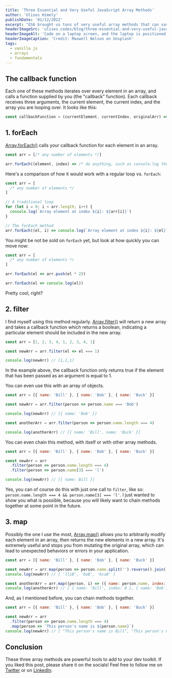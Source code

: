 ```yaml
---
title: 'Three Essential and Very Useful JavaScript Array Methods'
author: 'Ulises Himely'
publishDate: '01/12/2022'
excerpt: "ES6 brought us tons of very useful array methods that can save you time, and are supposed to be optimized for performance, as well. Don't reinvent the wheel; read this article instead!"
headerImageSrc: 'ulises.codes/blog/three-essential-and-very-useful-javascript-array-methods/laptop-picture'
headerImageAlt: 'Code on a laptop screen, and the laptop is positioned in front of a window'
headerImageCaption: 'Credit: Maxwell Nelson on Unsplash'
tags:
  - vanilla js
  - arrays
  - fundamentals
---
```


## The callback function

Each one of these methods iterates over every element in an array, and calls a function supplied by you (the "callback" function). Each callback receives three arguments, the current element, the current index, and the array you are looping over. It looks like this:

```js
const callbackFunction = (currentElement, currentIndex, originalArr) => ...
```

## 1. forEach

[Array.forEach()](https://developer.mozilla.org/en-US/docs/Web/JavaScript/Reference/Global_Objects/Array/forEach) calls your callback function for each element in an array.

```js
const arr = [/* any number of elements */]

arr.forEach((element, index) => /* do anything, such as console.log the element */ )
```

Here's a comparison of how it would work with a regular loop vs. `forEach`:

```js
const arr = [
  /* any number of elements */
]

// A traditional loop
for (let i = 0; i < arr.length; i++) {
  console.log(`Array element at index ${i}: ${arr[i]}`)
}

// The forEach method
arr.forEach((el, i) => console.log(`Array element at index ${i}: ${el}`))
```

You might be not be sold on `forEach` yet, but look at how quickly you can move now:

```js
const arr = [
  /* any number of elements */
]

arr.forEach(el => arr.push(el * 2))

arr.forEach(el => console.log(el))
```

Pretty cool, right?

## 2. filter

I find myself using this method regularly. [Array.filter()](https://developer.mozilla.org/en-US/docs/Web/JavaScript/Reference/Global_Objects/Array/filter) will return a new array and takes a callback function which returns a boolean, indicating a particular element should be included in the new array.

```js
const arr = [1, 2, 3, 4, 1, 2, 3, 4, 1]

const newArr = arr.filter(el => el === 1)

console.log(newArr) // [1,1,1]
```

In the example above, the callback function only returns true if the element that has been passed as an argument is equal to 1.

You can even use this with an array of objects.

```js
const arr = [{ name: 'Bill' }, { name: 'Bob' }, { name: 'Buck' }]

const newArr = arr.filter(person => person.name === 'Bob')

console.log(newArr) // [{ name: 'Bob' }]

const anotherArr = arr.filter(person => person.name.length === 4)

console.log(anotherArr) // [{ name: 'Bill', name: 'Buck' }]
```

You can even chain this method, with itself or with other array methods.

```js
const arr = [{ name: 'Bill' }, { name: 'Bob' }, { name: 'Buck' }]

const newArr = arr
  .filter(person => person.name.length === 4)
  .filter(person => person.name[3] === 'l')

console.log(newArr) // [{ name: Bill }]
```

Yes, you can of course do this with just one call to `filter`, like so: `person.name.length === 4 && person.name[3] === 'l'`. I just wanted to show you what is possible, because you will likely want to chain methods together at some point in the future.

## 3. map

Possibly the one I use the most, [Array.map()](https://developer.mozilla.org/en-US/docs/Web/JavaScript/Reference/Global_Objects/Array/map) allows you to arbitrarily modify each element in an array, then returns the new elements in a new array. It's extremely useful and stops you from mutating the original array, which can lead to unexpected behaviors or errors in your application.

```js
const arr = [{ name: 'Bill' }, { name: 'Bob' }, { name: 'Buck' }]

const newArr = arr.map(person => person.name.split('').reverse().join(''))
console.log(newArr) // [ 'lliB', 'boB', 'kcuB' ]

const anotherArr = arr.map((person, i) => ({ name: person.name, index: i }))
console.log(anotherArr) // [ { name: 'Bill', index: 0 }, { name: 'Bob', index: 1 }, { name: 'Buck', index: 2 } ]
```

And, as I mentioned before, you can chain methods together.

```js
const arr = [{ name: 'Bill' }, { name: 'Bob' }, { name: 'Buck' }]

const newArr = arr
  .filter(person => person.name.length === 4)
  .map(person => `This person's name is ${person.name}`)
console.log(newArr) // [ "This person's name is Bill", "This person's name is Buck" ]
```

## Conclusion

These three array methods are powerful tools to add to your dev toolkit. If you liked this post, please share it on the socials! Feel free to follow me on [Twitter](https://twitter.com/UlisesHimely) or on [LinkedIn](https://linkedin.com/in/ulises-h).
